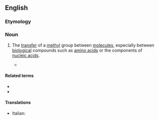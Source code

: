 ==English==

===Etymology===
{{prefix|en|trans|methylation}}

===Noun===
{{en-noun}}

# {{lb|en|organic chemistry|biochemistry}} The [[transfer]] of a [[methyl]] group between [[molecule]]s, especially between [[biological]] compounds such as [[amino acid]]s or the components of [[nucleic acid]]s.
#* {{quote-journal|en|title=The transfer of the methyl group from methionine to choline and creatine|author=V Du Vigneaud|journal=The Journal of Biological Chemistry|date=July 1940|page=787|passage=It was realized that direct proof of the transfer of the methyl group ('''transmethylation''') was highly desirable.}}

====Related terms====
* {{l|en|transmethylase}}
* {{l|en|transmethylate}}

====Translations====
* Italian: {{t|it|transmetilazione|f}}